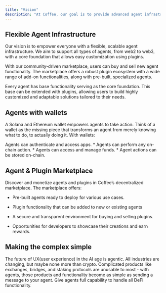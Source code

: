 ```yaml
---
title: "Vision"
description: "At Coffee, our goal is to provide advanced agent infrastructure that allows anyone to create fully custom agents for a wide variety of use cases."
---
```


## Flexible Agent Infrastructure

Our vision is to empower everyone with a flexible, scalable agent infrastructure. We aim to support all types of agents, from web2 to web3, with a core foundation that allows easy customization using plugins.

With our community-driven marketplace, users can buy and sell new agent functionality. The marketplace offers a robust plugin ecosystem with a wide range of add-on functionalities, along with pre-built, specialized agents.

Every agent has base functionality serving as the core foundation. This base can be extended with plugins, allowing users to build highly customized and adaptable solutions tailored to their needs.

## Agents with wallets

A Solana and Ethereum wallet empowers agents to take action. Think of a wallet as the missing piece that transforms an agent from merely knowing what to do, to actually doing it. With wallets:

<CardGroup cols={2}>
  <Card title="Access apps" icon="globe">
    Agents can authenticate and access apps.
  </Card>

  <Card title="On-chain actions" icon="wand-magic-sparkles">
    * Agents can perform any on-chain action.
  </Card>

  <Card title="Manage funds" icon="money-bill">
    * Agents can access and manage funds.
  </Card>

  <Card title="On-chain records" icon="layer-group">
    * Agent actions can be stored on-chain.
  </Card>
</CardGroup>

## Agent & Plugin Marketplace

Discover and monetize agents and plugins in Coffee’s decentralized marketplace. The marketplace offers:

* Pre-built agents ready to deploy for various use cases.

* Plugin functionality that can be added to new or existing agents

* A secure and transparent environment for buying and selling plugins.

* Opportunities for developers to showcase their creations and earn rewards.

## Making the complex simple

The future of UX(user experience) in the AI age is agentic. All industries are changing, but maybe none more than crypto. Complicated products like exchanges, bridges, and staking protocols are unusable to most - with agents, those products and functionality become as simple as sending a message to your agent. Give agents full capability to handle all DeFi functionality.